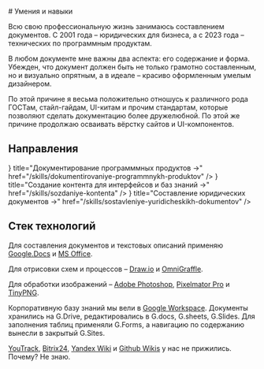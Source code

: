 
<br />
# Умения и навыки

Всю свою профессиональную жизнь занимаюсь составлением документов. С 2001 года – юридических для бизнеса, а с 2023 года – технических по программным продуктам.

В любом документе мне важны два аспекта: его содержание и форма. Убежден, что документ должен быть не только грамотно составленным, но и визуально опрятным, а в идеале – красиво оформленным умелым дизайнером.

По этой причине я весьма положительно отношусь к различного рода ГОСТам, стайл-гайдам, UI-китам и прочим стандартам, которые позволяют сделать документацию более дружелюбной. По этой же причине продолжаю осваивать вёрстку сайтов и UI-компонентов.

## Направления

<Cards num={1}>
  <Cards.Card
    icon={<svg xmlns="http://www.w3.org/2000/svg" fill="none" viewBox="0 0 24 24" strokeWidth="1.5" stroke="currentColor"> <path strokeLinecap="round" strokeLinejoin="round" d="M15.75 17.25v3.375c0 .621-.504 1.125-1.125 1.125h-9.75a1.125 1.125 0 01-1.125-1.125V7.875c0-.621.504-1.125 1.125-1.125H6.75a9.06 9.06 0 011.5.124m7.5 10.376h3.375c.621 0 1.125-.504 1.125-1.125V11.25c0-4.46-3.243-8.161-7.5-8.876a9.06 9.06 0 00-1.5-.124H9.375c-.621 0-1.125.504-1.125 1.125v3.5m7.5 10.375H9.375a1.125 1.125 0 01-1.125-1.125v-9.25m12 6.625v-1.875a3.375 3.375 0 00-3.375-3.375h-1.5a1.125 1.125 0 01-1.125-1.125v-1.5a3.375 3.375 0 00-3.375-3.375H9.75"/> </svg>}
    title="Документирование программмных продуктов →"
    href="/skills/dokumentirovaniye-programmnykh-produktov"
  />
  <Cards.Card
    icon={<svg xmlns="http://www.w3.org/2000/svg" fill="none" viewBox="0 0 24 24" strokeWidth="1.5" stroke="currentColor"> <path strokeLinecap="round" strokeLinejoin="round" d="M19.5 14.25v-2.625a3.375 3.375 0 00-3.375-3.375h-1.5A1.125 1.125 0 0113.5 7.125v-1.5a3.375 3.375 0 00-3.375-3.375H8.25m0 12.75h7.5m-7.5 3H12M10.5 2.25H5.625c-.621 0-1.125.504-1.125 1.125v17.25c0 .621.504 1.125 1.125 1.125h12.75c.621 0 1.125-.504 1.125-1.125V11.25a9 9 0 00-9-9z" /></svg>}
    title="Создание контента для интерфейсов и баз знаний →"
    href="/skills/sozdaniye-kontenta"
  />
  <Cards.Card
    icon={<svg xmlns="http://www.w3.org/2000/svg" fill="none" viewBox="0 0 24 24" strokeWidth="1.5" stroke="currentColor"> <path strokeLinecap="round" strokeLinejoin="round" d="M12 7.5h1.5m-1.5 3h1.5m-7.5 3h7.5m-7.5 3h7.5m3-9h3.375c.621 0 1.125.504 1.125 1.125V18a2.25 2.25 0 01-2.25 2.25M16.5 7.5V18a2.25 2.25 0 002.25 2.25M16.5 7.5V4.875c0-.621-.504-1.125-1.125-1.125H4.125C3.504 3.75 3 4.254 3 4.875V18a2.25 2.25 0 002.25 2.25h13.5M6 7.5h3v3H6v-3z" /> </svg>}
    title="Составление юридических документов →"
    href="/skills/sostavleniye-yuridicheskikh-dokumentov"
  />
</Cards>

## Стек технологий

Для составления документов и текстовых описаний применяю [Google.Docs](https://workspace.google.com/intl/ru/products/docs) и [MS Office](https://www.microsoft.com/ru-ru/microsoft-365/microsoft-office).

Для отрисовки схем и процессов – [Draw.io](https://www.drawio.com) и [OmniGraffle](https://www.omnigroup.com). 

Для обработки изображений – [Adobe Photoshop](https://www.adobe.com/ru/products/photoshop.html), [Pixelmator Pro](https://www.pixelmator.com/pro/) и [TinyPNG](https://tinypng.com). 

Корпоративную базу знаний мы вели в [Google Workspace](https://workspace.google.com/intl/ru/). Документы хранились на G.Drive, редактировались в G.docs, G.sheets, G.Slides. Для заполнения таблиц применяли G.Forms, а навигацию по содержанию вынесли в закрытый G.Sites.

[YouTrack](https://www.jetbrains.com/ru-ru/youtrack/), [Bitrix24](https://www.bitrix24.ru/), [Yandex Wiki](https://yandex.cloud/ru/services/wiki) и [Github Wikis](https://docs.github.com/ru/communities/documenting-your-project-with-wikis/about-wikis) у нас не прижились. Почему? Не знаю.